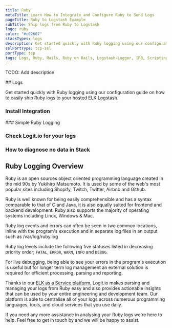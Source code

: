 ```yaml
---
title: Ruby
metaTitle: Learn How to Integrate and Configure Ruby to Send Logs
pageTitle: Ruby to Logstash Example
subTitle: Ship logs from Ruby to Logstash
logo: ruby
color: "#c02607"
stackTypes: logs
description: Get started quickly with Ruby logging using our configuration guide on how to send Ruby logs to your Hosted ELK Logstash.
sslPortType: tcp-ssl
portType: tcp
tags: Logs, Ruby, Rails, Ruby on Rails, Logstash-Logger, IRB, Scripting, Web Development
---
```


TODO: Add description

<Steps>
  ## Logs

  Get started quickly with Ruby logging using our configuration guide on how to easily ship Ruby logs to your hosted ELK Logstash.
  
  ### Install Integration
  <InstallIntegration/>
  ### Simple Ruby Logging

  <SendLogsViaRuby />

  ### Check Logit.io for your logs

  <LaunchStack utmMedium="logs" utmCampaign="ruby" source="ruby" />

  ### How to diagnose no data in Stack

  <DiagnoseNoData />

</Steps>

## Ruby Logging Overview

Ruby is an open sources object oriented programming language created in 
the mid 90s by Yukihiro Matsumoto. It is used by some of the web's most 
popular sites including Shopify, Twitch, Twitter, Airbnb and Github.

Ruby is well known for being easily comprehensible and has a syntax 
comparable to that of C and Java, it is also equally suited for frontend 
and backend development. Ruby also supports the majority of 
operating systems including Linux, Windows & Mac.

Ruby log events and errors can often be seen in two common locations, 
inline with the program's execution and in separate log files in an output such as /var/log/ruby.log

Ruby log levels include the following five statuses listed in 
decreasing priority order; `FATAL`, `ERROR`, `WARN`, `INFO` and `DEBUG`.

For live debugging, being able to see your errors in the program's 
execution is useful but for longer term log management an external 
solution is required for efficient processing, parsing and reporting.

Thanks to our [ELK as a Service platform](https://logit.io/platform/features/hosted-elk/elk-as-a-service), 
Logit.io makes parsing and managing your logs from Ruby easy and also 
provides actionable insights that can be used by your entire engineering 
and development team. Our platform is able to centralise all of your logs 
across numerous programming languages, tools, and cloud services that you use daily.

If you need any more assistance in analysing your Ruby logs we're here 
to help. Feel free to get in touch by 
<IntercomButton text="reaching out to our support team via Intercom" /> and we will be happy to assist.
